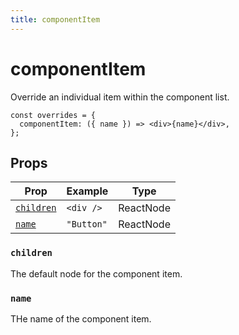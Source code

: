 ```yaml
---
title: componentItem
---
```


# componentItem

Override an individual item within the component list.

```tsx copy
const overrides = {
  componentItem: ({ name }) => <div>{name}</div>,
};
```

## Props

| Prop                    | Example    | Type      |
| ----------------------- | ---------- | --------- |
| [`children`](#children) | `<div />`  | ReactNode |
| [`name`](#name)         | `"Button"` | ReactNode |

### `children`

The default node for the component item.

### `name`

THe name of the component item.
